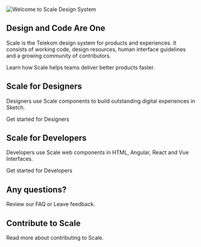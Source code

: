 
<Meta title="Scale Design System" />

![Welcome to Scale Design System](/assets/Welcome-scale-design-system.png)

## Design and Code Are One

Scale is the Telekom design system for products and experiences. It consists of working code, design resources, human interface guidelines and a growing community of contributors.

<LinkTo kind="getting-started-about-scale">
  Learn how Scale helps teams deliver better products faster.
</LinkTo>

## Scale for Designers

Designers use Scale components to build outstanding digital experiences in Sketch.

<LinkTo kind="getting-started-scale-for-designers">
  Get started for Designers
</LinkTo>

## Scale for Developers

Developers use Scale web components in HTML, Angular, React and Vue Interfaces.

<LinkTo kind="getting-started-scale-for-developers">
  Get started for Developers
</LinkTo>

## Any questions?

Review our <LinkTo kind="getting-started-faq">FAQ</LinkTo> or <LinkTo kind="community-your-feedback">Leave feedback.</LinkTo>

## Contribute to Scale

Read more about <LinkTo kind="community-contributing-to-scale">contributing to Scale.</LinkTo>
